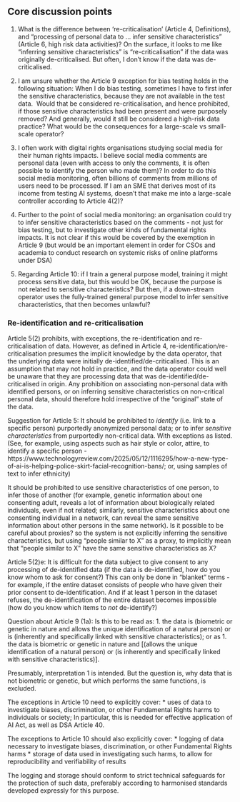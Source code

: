
## Core discussion points 

1. What is the difference between 're-criticalisation' (Article 4, Definitions), and "processing of personal data to ... infer sensitive characteristics" (Article 6, high risk data activities)? On the surface, it looks to me like "inferring sensitive characteristics" is "re-criticalisation" if the data was originally de-criticalised. But often, I don't know if the data was de-criticalised.

1. I am unsure whether the Article 9 exception for bias testing holds in the following situation: When I do bias testing, sometimes I have to first
infer the sensitive characteristics, because they are not available in the test data.  Would that be considered re-criticalisation, and hence prohibited, if those sensitive characteristics had been present and were purposely removed? And generally, would it still be considered a high-risk data practice? What would be the consequences for a large-scale vs small-scale operator?

1. I often work with digital rights organisations studying social media for their human rights impacts. I believe social media comments are personal data (even with access to only the comments, it is often possible to identify the person who made them)? In order to do this social media monitoring, often billions of comments from millions of users need to be processed. If I am an SME that derives most of its income from testing AI systems, doesn't that make me into a large-scale controller according to Article 4(2)?

1. Further to the point of social media monitoring: an organisation could try to infer sensitive characteristics based on the comments - not just for bias testing, but to investigate other kinds of fundamental rights impacts. It is not clear if this would be covered by the exemption in Article 9 (but would be an important element in order for CSOs and academia to conduct research on systemic risks of online platforms under DSA)

1. Regarding Article 10: if I train a general purpose model, training it might process sensitive data, but this would be OK, because the purpose is not related to sensitive characteristics? But then, if a down-stream operator uses the fully-trained general purpose model to infer sensitive characteristics, that then becomes unlawful?
 
 
### Re-identification and re-criticalisation

Article 5(2) prohibits, with exceptions, the re-identification and re-criticalisation of data.  However, as defined in Article 4, re-identification/re-criticalisation presumes the implicit knowledge by the data operator, that the underlying data were initially de-identified/de-criticalised.  This is an assumption that may not hold in practice, and the data operator could well be unaware that they are processing data that was de-identified/de-criticalised in origin.  Any prohibition on associating non-personal data with identified persons, or on inferring sensitive characteristics on non-critical personal data, should therefore hold irrespective of the "original" state of the data.

Suggestion for Article 5:
It should be prohibited to *identify* (i.e. link to a specific person) purportedly anonymized personal data; or to infer *sensitive characteristics* from purportedly non-critical data. With exceptions as listed.
(See, for example, using aspects such as hair style or color, attire, to identify a specific person - https://www.technologyreview.com/2025/05/12/1116295/how-a-new-type-of-ai-is-helping-police-skirt-facial-recognition-bans/; or, using samples of text to infer ethnicity)

It should be prohibited to use sensitive characteristics of one person, to infer those of another (for example, genetic information about one consenting adult, reveals a lot of information about biologically related individuals, even if not related; similarly, sensitive characteristics about one consenting individual in a network, can reveal the same sensitive information about other persons in the same network). Is it possible to be careful about proxies? so the system is not explicitly inferring the sensitive characteristics, but using "people similar to X" as a proxy, to implicitly mean that "people similar to X" have the same sensitive characteristics as X?

Article 5(2)e:
It is difficult for the data subject to give consent to any processing of de-identified data (if the data is de-identified, how do you know whom to ask for consent?)
This can only be done in "blanket" terms - for example, if the entire dataset consists of people who have given their prior consent to de-identification.  And if at least 1 person in the dataset refuses, the de-identification of the entire dataset becomes impossible (how do you know which items to *not* de-identify?)

Question about Article 9 (1a):
Is this to be read as:
1. the data is (biometric or genetic in nature and allows the unique identification of a natural person) or is (inherently and specifically linked with sensitive characteristics); or as
1. the data is biometric or genetic in nature and [(allows the unique identification of a natural person) or (is inherently and specifically linked with sensitive characteristics)].

Presumably, interpretation 1 is intended. But the question is, why data that is not biometric or genetic, but which performs the same functions, is excluded.


The exceptions in Article 10 need to explicitly cover:
* uses of data to investigate biases, discrimination, or other Fundamental Rights harms to individuals or society;
In particular, this is needed for effective application of AI Act, as well as DSA Article 40.

The exceptions to Article 10 should also explicitly cover:
* logging of data necessary to investigate biases, discrimination, or other Fundamental Rights harms
* storage of data used in investigating such harms, to allow for reproducibility and verifiability of results

The logging and storage should conform to strict technical safeguards for the protection of such data, preferably according to harmonised standards developed expressly for this purpose.



